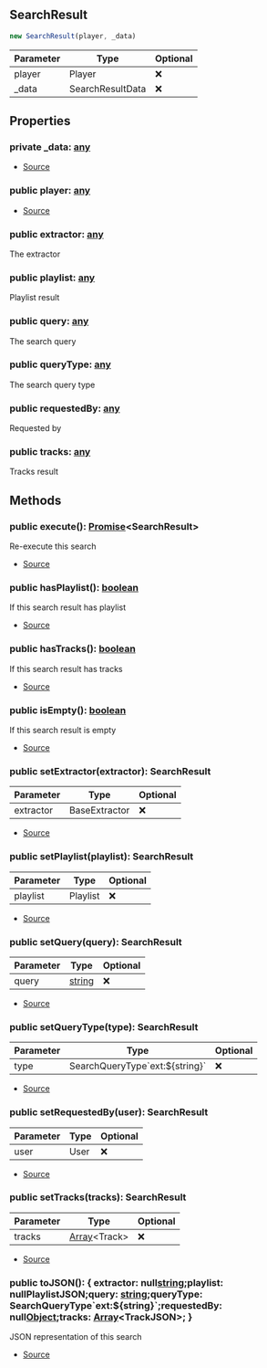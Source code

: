 ## SearchResult


```typescript
new SearchResult(player, _data)
```
| Parameter | Type | Optional |
| ----------- | ----------- | ----------- |
| player | Player | ❌ |
| _data | SearchResultData | ❌ |


## Properties
### private _data: [any](https://www.typescriptlang.org/docs/handbook/2/everyday-types.html#any)
- [Source](https://github.com/Androz2091/discord-player/blob/cd18f37/packages/discord-player/src/Structures/SearchResult.ts#L18)
### public player: [any](https://www.typescriptlang.org/docs/handbook/2/everyday-types.html#any)
- [Source](https://github.com/Androz2091/discord-player/blob/cd18f37/packages/discord-player/src/Structures/SearchResult.ts#L18)
### public extractor: [any](https://www.typescriptlang.org/docs/handbook/2/everyday-types.html#any)
The extractor
### public playlist: [any](https://www.typescriptlang.org/docs/handbook/2/everyday-types.html#any)
Playlist result
### public query: [any](https://www.typescriptlang.org/docs/handbook/2/everyday-types.html#any)
The search query
### public queryType: [any](https://www.typescriptlang.org/docs/handbook/2/everyday-types.html#any)
The search query type
### public requestedBy: [any](https://www.typescriptlang.org/docs/handbook/2/everyday-types.html#any)
Requested by
### public tracks: [any](https://www.typescriptlang.org/docs/handbook/2/everyday-types.html#any)
Tracks result

## Methods
### public execute(): [Promise](https://developer.mozilla.org/en-US/docs/Web/JavaScript/Reference/Global_Objects/Promise)\<SearchResult>
Re-execute this search



- [Source](https://github.com/Androz2091/discord-player/blob/cd18f37/packages/discord-player/src/Structures/SearchResult.ts#L106)
### public hasPlaylist(): [boolean](https://developer.mozilla.org/en-US/docs/Web/JavaScript/Reference/Global_Objects/Boolean)
If this search result has playlist



- [Source](https://github.com/Androz2091/discord-player/blob/cd18f37/packages/discord-player/src/Structures/SearchResult.ts#L123)
### public hasTracks(): [boolean](https://developer.mozilla.org/en-US/docs/Web/JavaScript/Reference/Global_Objects/Boolean)
If this search result has tracks



- [Source](https://github.com/Androz2091/discord-player/blob/cd18f37/packages/discord-player/src/Structures/SearchResult.ts#L130)
### public isEmpty(): [boolean](https://developer.mozilla.org/en-US/docs/Web/JavaScript/Reference/Global_Objects/Boolean)
If this search result is empty



- [Source](https://github.com/Androz2091/discord-player/blob/cd18f37/packages/discord-player/src/Structures/SearchResult.ts#L116)
### public setExtractor(extractor): SearchResult
| Parameter | Type | Optional |
| ----------- | ----------- | ----------- |
| extractor | BaseExtractor | ❌ |


- [Source](https://github.com/Androz2091/discord-player/blob/cd18f37/packages/discord-player/src/Structures/SearchResult.ts#L38)
### public setPlaylist(playlist): SearchResult
| Parameter | Type | Optional |
| ----------- | ----------- | ----------- |
| playlist | Playlist | ❌ |


- [Source](https://github.com/Androz2091/discord-player/blob/cd18f37/packages/discord-player/src/Structures/SearchResult.ts#L56)
### public setQuery(query): SearchResult
| Parameter | Type | Optional |
| ----------- | ----------- | ----------- |
| query | [string](https://developer.mozilla.org/en-US/docs/Web/JavaScript/Reference/Global_Objects/String) | ❌ |


- [Source](https://github.com/Androz2091/discord-player/blob/cd18f37/packages/discord-player/src/Structures/SearchResult.ts#L51)
### public setQueryType(type): SearchResult
| Parameter | Type | Optional |
| ----------- | ----------- | ----------- |
| type | SearchQueryType\`ext:\$\{string}\` | ❌ |


- [Source](https://github.com/Androz2091/discord-player/blob/cd18f37/packages/discord-player/src/Structures/SearchResult.ts#L25)
### public setRequestedBy(user): SearchResult
| Parameter | Type | Optional |
| ----------- | ----------- | ----------- |
| user | User | ❌ |


- [Source](https://github.com/Androz2091/discord-player/blob/cd18f37/packages/discord-player/src/Structures/SearchResult.ts#L30)
### public setTracks(tracks): SearchResult
| Parameter | Type | Optional |
| ----------- | ----------- | ----------- |
| tracks | [Array](https://developer.mozilla.org/en-US/docs/Web/JavaScript/Reference/Global_Objects/Array)\<Track> | ❌ |


- [Source](https://github.com/Androz2091/discord-player/blob/cd18f37/packages/discord-player/src/Structures/SearchResult.ts#L46)
### public toJSON(): \{ extractor: null[string](https://developer.mozilla.org/en-US/docs/Web/JavaScript/Reference/Global_Objects/String);playlist: nullPlaylistJSON;query: [string](https://developer.mozilla.org/en-US/docs/Web/JavaScript/Reference/Global_Objects/String);queryType: SearchQueryType\`ext:\$\{string}\`;requestedBy: null[Object](https://developer.mozilla.org/en-US/docs/Web/JavaScript/Reference/Global_Objects/Object);tracks: [Array](https://developer.mozilla.org/en-US/docs/Web/JavaScript/Reference/Global_Objects/Array)\<TrackJSON>; }
JSON representation of this search



- [Source](https://github.com/Androz2091/discord-player/blob/cd18f37/packages/discord-player/src/Structures/SearchResult.ts#L137)